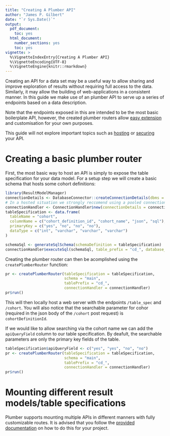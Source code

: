 ```yaml
---
title: "Creating A Plumber API"
author: "James P. Gilbert"
date: "`r Sys.Date()`"
output:
  pdf_document:
    toc: yes
  html_document:
    number_sections: yes
    toc: yes
vignette: >
  %\VignetteIndexEntry{Creating A Plumber API}
  %\VignetteEncoding{UTF-8}
  %\VignetteEngine{knitr::rmarkdown}
---
```


Creating an API for a data set may be a useful way to allow sharing and improve exploration of results without requiring
full access to the data.
Similarly, it may allow the building of web-applications in a consistent manner.
In this guide we make use of an plumber API to serve up a series of endpoints based on a data description.

Note that the endpoints exposed in this are intended to be the most basic boilerplate API, however, the created
plumber routers allow [easy extension](https://www.rplumber.io/articles/programmatic-usage.html) and customisation
for your own purposes.

This guide will not explore important topics such as [hosting](https://www.rplumber.io/articles/hosting.html) or
[securing](https://www.rplumber.io/articles/security.html) your API.

# Creating a basic plumber router

First, the most basic way to host an API is simply to expose the table specification for your data model.
For a setup step we will create a basic schema that hosts some cohort definitions:

```r
library(ResultModelManager)
connectionDetails <- DatabaseConnector::createConnectionDetails(dbms = "sqlite", server = ":memory:")
# In a hosted situation we strongly reccomend using a pooled connection handler
connectionHandler <- ConnectionHandler$new(connectionDetails = connectionDetails)
tableSpecification <- data.frame(
  tableName = "cohort",
  columnName = c("cohort_definition_id", "cohort_name", "json", "sql"),
  primaryKey = c("yes", "no", "no", "no"),
  dataType = c("int", "varchar", "varchar", "varchar")
)

schemaSql <- generateSqlSchema(schemaDefinition = tableSpecification)
connectionHandler$executeSql(schemaSql, table_prefix = "cd_", database_schema = "main")
```
Creating the plumber router can then be acomplished using the `createPlumberRouter` function:

```r
pr <- createPlumberRouter(tableSpecification = tableSpecification,
                          schema = "main",
                          tablePrefix = "cd_",
                          connectionHandler = connectionHandler)
pr$run()
```

This will then locally host a web server with the endpoints `/table_spec` and `/cohort`.
You will also notice that the searchable parameter for cohor (required in the json body of the `/cohort` post request) is
`cohortDefinitionId`.

If we would like to allow searching via the cohort name we can add the `apiQueryField` column to our table specification.
By deafult, the searchable parameters are only the primary key fields of the table.

```r
tableSpecification$apiQueryField <- c("yes", "yes", "no", "no")
pr <- createPlumberRouter(tableSpecification = tableSpecification,
                          schema = "main",
                          tablePrefix = "cd_",
                          connectionHandler = connectionHandler)
pr$run()
```
# Mounting different result models/table specifications

Plumber supports mounting multiple APIs in different manners with fully customizable routes.
It is advised that you follow the
[provided documentation](https://www.rplumber.io/articles/programmatic-usage.html#mount-static) on how to do this for
your project.